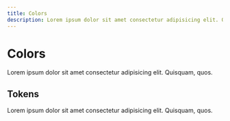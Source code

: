 ```yaml
---
title: Colors
description: Lorem ipsum dolor sit amet consectetur adipisicing elit. Quisquam, quos.
---
```


# Colors

Lorem ipsum dolor sit amet consectetur adipisicing elit. Quisquam, quos.

## Tokens

Lorem ipsum dolor sit amet consectetur adipisicing elit. Quisquam, quos.

<ColorTokens />
